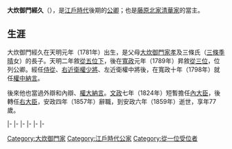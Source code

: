 {{東亞男性歷史人物
|名稱 = 大炊御門經久
|出生日期 = [[天明_(日本)|天明]]元年九月十六（1781年11月1日）
|逝世日期 = [[安政|安政]]六年七月初十（{{death date and age|1859|8|8|1781|11|1}}）
|法號 = 後瑤台寺
|身份 = [[從一位|從一位]][[右大臣|右大臣]]
|主君 = [[光格天皇|光格天皇]]→[[仁孝天皇|仁孝天皇]]→[[孝明天皇|孝明天皇]]
|父親 = [[大炊御門家孝|大炊御門家孝]]
|母親 = 三條氏
|正室 = 中山尹子
|正室之父 = [[中山忠尹|中山忠尹]]
|子 = [[大炊御門經長|大炊御門經長]]、[[大炊御門經尚|大炊御門經尚]]、[[大炊御門家信|大炊御門家信]]、亮恕、[[今城經明|今城經明]]
|女 = 大炊御門家子、大炊御門受子、大炊御門友姬
}}

{{japanese|japanese=大炊御門 経久|kana=おおいのみかど つねひさ|romaji=Ōinomikado TsuneHisa|kyujitai=大炊御門 經久}}
'''大炊御門經久'''（{{bd|1781年|11月1日|1859年|8月8日}}），是[[江戶時代|江戶時代]]後期的[[公卿|公卿]]；也是[[藤原北家|藤原北家]][[清華家|清華家]]的{{link-ja|大炊御門家|大炊御門家}}當主。

==生涯==
大炊御門經久在天明元年（1781年）出生，是父母[[大炊御門家孝|大炊御門家孝]]及三條氏（[[三條季晴|三條季晴]]女）的長子。天明二年敘[[從五位|從五位下]]，後在[[寬政|寬政]]元年（1789年）昇敘[[從三位|從三位]]，位列公卿。經任[[侍從|侍從]]、[[近衛府|右近衛權少將]]、左近衛權中將後，在寬政十年（1798年）就任[[中納言|權中納言]]。

後來他也當過{{link-ja|踏歌節會|踏歌節会}}外辯和內辯、[[大納言|權大納言]]。[[文政|文政]]七年（1824年）短暫擔任[[內大臣|內大臣]]，後轉任[[右大臣|右大臣]]，安政四年（1857年）辭職，到安政六年（1859年）逝世，享年77歲。

{{start box|width=auto}}
{{s-pre}}
|-
{{s-before|[[大炊御門家孝|大炊御門家孝]]}}
{{s-title|{{link-ja|大炊御門家|大炊御門家}}當主}}
{{s-after|[[大炊御門經長|大炊御門經長]]}}
|-
{{s-off}}
|-
{{s-before|[[九條尚忠|九條尚忠]]}}
{{s-title|[[內大臣|內大臣]]|1824年2月4日－1824年6月14日}}
{{s-after|[[久我通明|久我通明]]}}
|-
{{s-before|[[近衛忠熙|近衛忠熙]]}}
{{s-title|[[右大臣|右大臣]]|1857年1月29日－1857年3月3日}}
{{s-after|[[鷹司輔熙|鷹司輔熙]]}}
|-
{{s-mil}}
|-
{{s-before|[[三條公修|三條公修]]}}
{{s-title|{{link-ja|近衛大將|近衛大将|右大將}}|1821年5月13日－1824年6月14日}}
{{s-after|久我通明}}
{{end box}}

{{大炊御門家}}
[[Category:大炊御門家|Category:大炊御門家]]
[[Category:江戶時代公家|Category:江戶時代公家]]
[[Category:從一位受位者|Category:從一位受位者]]